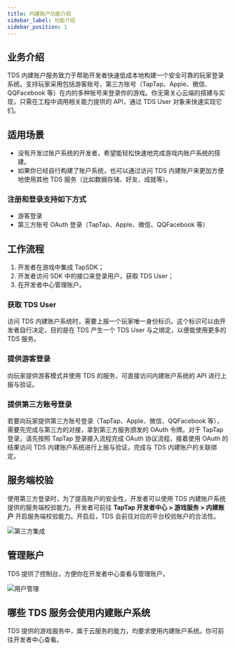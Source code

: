 ```yaml
---
title: 内建账户功能介绍
sidebar_label: 功能介绍
sidebar_position: 1
---
```



## 业务介绍

TDS 内建账户服务致力于帮助开发者快速低成本地构建一个安全可靠的玩家登录系统。支持玩家采用包括游客账号、第三方账号（TapTap、Apple、<Conditional region="cn">微信、QQ</Conditional><Conditional region="global">Facebook</Conditional> 等）在内的多种账号来登录你的游戏。你无需关心云端的搭建与实现，只需在工程中调用相关能力提供的 API，通过 TDS User 对象来快速实现它们。

## 适用场景

- 没有开发过账户系统的开发者，希望能轻松快速地完成游戏内账户系统的搭建。
- 如果你已经自行构建了账户系统，也可以通过访问 TDS 内建账户来更加方便地使用其他 TDS 服务（比如数据存储、好友、成就等）。

### 注册和登录支持如下方式

- 游客登录
- 第三方账号 OAuth 登录（TapTap、Apple、<Conditional region="cn">微信、QQ</Conditional><Conditional region="global">Facebook</Conditional> 等）

## 工作流程

1. 开发者在游戏中集成 TapSDK；
2. 开发者访问 SDK 中的接口来登录用户，获取 TDS User；
3. 在开发者中心管理账户。

### 获取 TDS User

访问 TDS 内建账户系统时，需要上报一个玩家唯一身份标识。这个标识可以由开发者自行决定，目的是在 TDS 产生一个 TDS User 与之绑定，以便能使用更多的 TDS 服务。

### 提供游客登录

向玩家提供游客模式并使用 TDS 的服务，可直接访问内建账户系统的 API 进行上报与验证。

### 提供第三方账号登录

若要向玩家提供第三方账号登录（TapTap、Apple、<Conditional region="cn">微信、QQ</Conditional><Conditional region="global">Facebook</Conditional> 等），需要先完成与第三方的对接，拿到第三方服务颁发的 OAuth 令牌。对于 TapTap 登录，请先按照 TapTap 登录接入流程完成 OAuth 协议流程，接着使用 OAuth 的结果访问 TDS 内建账户系统进行上报与验证，完成与 TDS 内建账户的关联绑定。

## 服务端校验

使用第三方登录时，为了提高账户的安全性，开发者可以使用 TDS 内建账户系统提供的服务端校验能力。开发者可前往 **TapTap 开发者中心 > 游戏服务 > 内建账户** 开启服务端校验能力。开启后，TDS 会前往对应的平台校验账户的合法性。

![第三方集成](https://capacity-files.lcfile.com/bILXg52CgfXumOqUSap0qhawpsg6rJo0/tdsuser-oauth-providers.png)

## 管理账户

TDS 提供了控制台，方便你在开发者中心查看与管理账户。

![用户管理](https://capacity-files.lcfile.com/7sr0WH7EobWoqz8eKTCsGgiesQkiGxYz/lc-users-console.png)

## 哪些 TDS 服务会使用内建账户系统

TDS 提供的游戏服务中，属于云服务的能力，均要求使用内建账户系统。你可前往开发者中心查看。
